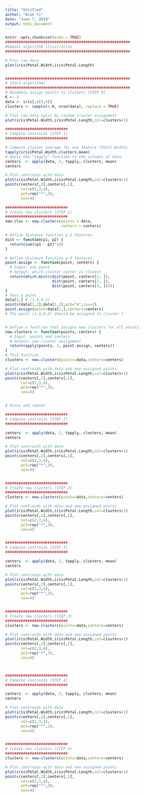 ---
title: "Untitled"
author: "Nian Yi"
date: "June 7, 2019"
output: html_document
---

```{r setup, include=FALSE}
knitr::opts_chunk$set(echo = TRUE)
########################################################
#kmeans algorithm illustration
########################################################

# Plot raw data
plot(iris$Petal.Width,iris$Petal.Length)


########################################################
# Start algorithm!
########################################################
# Randomly assign points to clusters (STEP 0)
K <- 3
data <- iris[,c(3,4)]
clusters <- sample(1:K, nrow(data), replace = TRUE)

# Plot raw data split by random cluster assignment 
plot(iris$Petal.Width,iris$Petal.Length,col=clusters+1)

############################
# Compute centroids (STEP 1)
############################

# Compute cluster average for one feature (Petal.Width)
tapply(iris$Petal.Width,clusters,mean) 
# Apply the "tapply" function to the columns of data. 
centers  <- apply(data, 2, tapply, clusters, mean)
centers

# Plot centroids with data
plot(iris$Petal.Width,iris$Petal.Length,col=clusters+1)
points(centers[,2],centers[,1],
       col=c(2,3,4),
       pch=rep("*",3),
       cex=4)

############################
# Create new clusters (STEP 1) 
############################
new.clus <- new.clusters(points = data, 
                         centers = centers)

# Define distance function p-2 features 
dist <- function(p1, p2) {
  return(sum((p1 - p2)^2))
}

# Define distance function p-2 features 
point.assign <- function(point, centers) {
  # Input: one point
  # Output: which cluster center is closest
  return(which.min(c(dist(point, centers[1, ]), 
                     dist(point, centers[2, ]), 
                     dist(point, centers[3, ]))))
}
# Test a point 
data[1,] # (1.4,0.2)
points(data[1,2],data[1,1],pch="o",cex=2)
point.assign(point=data[1,],centers=centers)
# The point (1.4,0.2) should be assigned to cluster ? 


# Define a function that assigns new clusters for all points
new.clusters <- function(points, centers) {
  # Input: points and centers
  # Output: new cluster assignment
  return(apply(points, 1, point.assign, centers))
}
# Test function 
clusters <- new.clusters(points=data,centers=centers)

# Plot centroids with data and new assigned points 
plot(iris$Petal.Width,iris$Petal.Length,col=clusters+1)
points(centers[,2],centers[,1],
       col=c(2,3,4),
       pch=rep("*",3),
       cex=4)


# Rinse and repeat

############################
# Compute centroids (STEP 2)
############################

centers  <- apply(data, 2, tapply, clusters, mean)
centers

# Plot centroids with data
plot(iris$Petal.Width,iris$Petal.Length,col=clusters+1)
points(centers[,2],centers[,1],
       col=c(2,3,4),
       pch=rep("*",3),
       cex=4)


############################
# Create new clusters (STEP 2)
############################
clusters <- new.clusters(points=data,centers=centers)

# Plot centroids with data and new assigned points 
plot(iris$Petal.Width,iris$Petal.Length,col=clusters+1)
points(centers[,2],centers[,1],
       col=c(2,3,4),
       pch=rep("*",3),
       cex=4)


############################
# Compute centroids (STEP 3)
############################

centers  <- apply(data, 2, tapply, clusters, mean)
centers

# Plot centroids with data
plot(iris$Petal.Width,iris$Petal.Length,col=clusters+1)
points(centers[,2],centers[,1],
       col=c(2,3,4),
       pch=rep("*",3),
       cex=4)


############################
# Create new clusters (STEP 3)
############################
clusters <- new.clusters(points=data,centers=centers)

# Plot centroids with data and new assigned points 
plot(iris$Petal.Width,iris$Petal.Length,col=clusters+1)
points(centers[,2],centers[,1],
       col=c(2,3,4),
       pch=rep("*",3),
       cex=4)



############################
# Compute centroids (STEP 4)
############################

centers  <- apply(data, 2, tapply, clusters, mean)
centers

# Plot centroids with data
plot(iris$Petal.Width,iris$Petal.Length,col=clusters+1)
points(centers[,2],centers[,1],
       col=c(2,3,4),
       pch=rep("*",3),
       cex=4)


############################
# Create new clusters (STEP 4)
############################
clusters <- new.clusters(points=data,centers=centers)

# Plot centroids with data and new assigned points 
plot(iris$Petal.Width,iris$Petal.Length,col=clusters+1)
points(centers[,2],centers[,1],
       col=c(2,3,4),
       pch=rep("*",3),
       cex=4)



```


